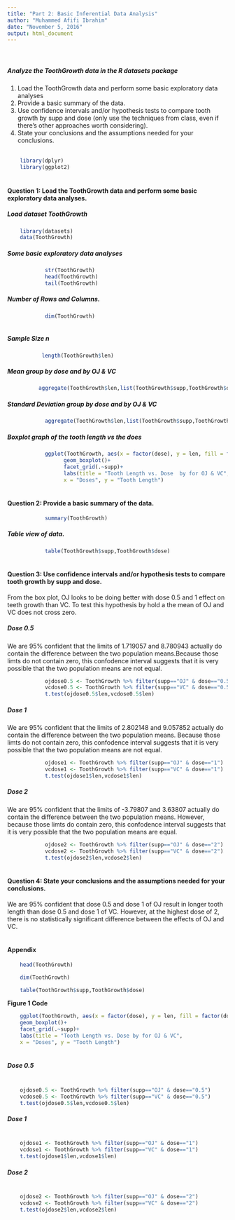 ```yaml
---
title: "Part 2: Basic Inferential Data Analysis"
author: "Muhammed Afifi Ibrahim"
date: "November 5, 2016"
output: html_document
---
```



##### <br><br><b>Analyze the ToothGrowth data in the R datasets package</b>

1. Load the ToothGrowth data and perform some basic exploratory data analyses
2. Provide a basic summary of the data.
3. Use confidence intervals and/or hypothesis tests to compare tooth growth by supp and dose (only use the techniques from class, even if there's other approaches worth considering).
4. State your conclusions and the assumptions needed for your conclusions.
<br/><br/>


```r
    library(dplyr)
    library(ggplot2)

```

#### <br><b>Question 1: Load the ToothGrowth data and perform some basic exploratory data analyses.</b></br>

##### Load dataset ToothGrowth
```r
    library(datasets)
    data(ToothGrowth)
```

##### Some basic exploratory data analyses 
```r
            str(ToothGrowth)
            head(ToothGrowth)
            tail(ToothGrowth)
```

##### Number of Rows and Columns.
```r

            dim(ToothGrowth)
 
```

##### Sample Size n
```r

           length(ToothGrowth$len)

```

##### Mean group by dose and by OJ & VC
```r

          aggregate(ToothGrowth$len,list(ToothGrowth$supp,ToothGrowth$dose),mean)

```

##### Standard Deviation group by dose and by OJ & VC
```r

            aggregate(ToothGrowth$len,list(ToothGrowth$supp,ToothGrowth$dose),sd)

```

##### Boxplot graph of the tooth length vs the does
```r
            ggplot(ToothGrowth, aes(x = factor(dose), y = len, fill = factor(dose)))+
                  geom_boxplot()+
                  facet_grid(.~supp)+
                  labs(title = "Tooth Length vs. Dose  by for OJ & VC",
                  x = "Doses", y = "Tooth Length")

```

#### <br><b> Question 2: Provide a basic summary of the data.</b></br>

```r

            summary(ToothGrowth)

```

##### Table view of data. 
```r

            table(ToothGrowth$supp,ToothGrowth$dose)

```

#### <br><b>Question 3: Use confidence intervals and/or hypothesis tests to compare tooth growth by supp and dose.</b></br>

From the box plot, OJ looks to be doing better with dose 0.5 and 1 effect on teeth growth than VC. To test this hypothesis by hold a the mean of OJ and VC does not cross zero.</br>

##### <b>Dose 0.5</b></br>
We are 95% confident that the limits of 1.719057 and 8.780943 actually do contain the difference between the two population means.Because those limts do not contain zero, this confodence interval suggests that it is very possible that the two population means are not equal.

```r

            ojdose0.5 <- ToothGrowth %>% filter(supp=="OJ" & dose=="0.5")
            vcdose0.5 <- ToothGrowth %>% filter(supp=="VC" & dose=="0.5")
            t.test(ojdose0.5$len,vcdose0.5$len)

```

##### <b>Dose 1</b></br>
We are 95% confident that the limits of 2.802148 and 9.057852 actually do contain the difference between the two population means. Because those limts do not contain zero, this confodence interval suggests that it is very possible that the two population means are not equal.

```r

            ojdose1 <- ToothGrowth %>% filter(supp=="OJ" & dose=="1")
            vcdose1 <- ToothGrowth %>% filter(supp=="VC" & dose=="1")
            t.test(ojdose1$len,vcdose1$len)

```

##### <b>Dose 2</b></br>

We are 95% confident that the limits of -3.79807 and 3.63807 actually do contain the difference between the two population means. However, because those limts do contain zero, this confodence interval suggests that it is very possible that the two population means are equal.

```r

            ojdose2 <- ToothGrowth %>% filter(supp=="OJ" & dose=="2")
            vcdose2 <- ToothGrowth %>% filter(supp=="VC" & dose=="2")
            t.test(ojdose2$len,vcdose2$len)

```

#### <br><b>Question 4: State your conclusions and the assumptions needed for your conclusions.</b></br>

We are 95% confident that dose 0.5 and dose 1 of OJ result in longer tooth length than dose 0.5 and dose 1 of VC. However, at the highest dose of 2, there is no statistically significant difference between the effects of OJ and VC. 


#### <br><b> Appendix</b></br>
```r
    head(ToothGrowth)

```
```r
    dim(ToothGrowth)
```
```r
    table(ToothGrowth$supp,ToothGrowth$dose)
```

<b>Figure 1 Code</b>
```r
    ggplot(ToothGrowth, aes(x = factor(dose), y = len, fill = factor(dose)))+ 
    geom_boxplot()+ 
    facet_grid(.~supp)+ 
    labs(title = "Tooth Length vs. Dose by for OJ & VC", 
    x = "Doses", y = "Tooth Length")

```

##### <br><b>Dose 0.5</b></br></br>
```r
    ojdose0.5 <- ToothGrowth %>% filter(supp=="OJ" & dose=="0.5") 
    vcdose0.5 <- ToothGrowth %>% filter(supp=="VC" & dose=="0.5")   
    t.test(ojdose0.5$len,vcdose0.5$len)

```

##### <b>Dose 1</b></br></br>

```r
    ojdose1 <- ToothGrowth %>% filter(supp=="OJ" & dose=="1") 
    vcdose1 <- ToothGrowth %>% filter(supp=="VC" & dose=="1") 
    t.test(ojdose1$len,vcdose1$len)

```

##### <b>Dose 2</b></br></br>

```r
    ojdose2 <- ToothGrowth %>% filter(supp=="OJ" & dose=="2") 
    vcdose2 <- ToothGrowth %>% filter(supp=="VC" & dose=="2") 
    t.test(ojdose2$len,vcdose2$len)
```

